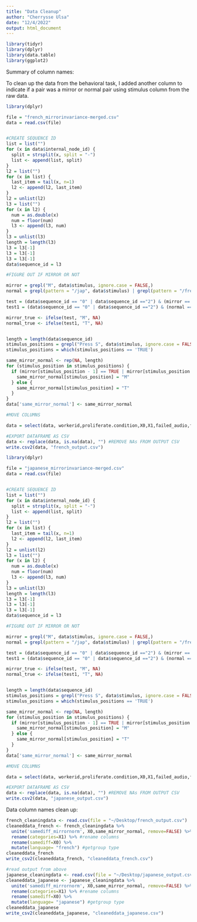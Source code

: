 ```yaml
---
title: "Data Cleanup"
author: "Cherrysse Ulsa"
date: "12/4/2022"
output: html_document
---
```

```r
library(tidyr)
library(dplyr)
library(data.table)
library(ggplot2)
```

Summary of column names:


To clean up the data from the behavioral task, I added another column to indicate if a pair was a mirror or normal pair using stimulus column from the raw data.

```r

library(dplyr)

file = "french_mirrorinvariance-merged.csv"
data = read.csv(file)


#CREATE SEQUENCE ID
list = list("")
for (x in data$internal_node_id) {
  split = strsplit(x, split = "-")
  list <- append(list, split)
}
l2 = list("")
for (x in list) {
  last_item = tail(x, n=1)
  l2 <- append(l2, last_item)
}
l2 = unlist(l2)
l3 = list("")
for (x in l2) {
  num = as.double(x)
  num = floor(num)
  l3 <- append(l3, num)
}
l3 = unlist(l3)
length = length(l3)
l3 = l3[-1]
l3 = l3[-1]
l3 = l3[-1]
data$sequence_id = l3

#FIGURE OUT IF MIRROR OR NOT

mirror = grepl("M", data$stimulus, ignore.case = FALSE,)
normal = grepl(pattern = "/jap", data$stimulus) | grepl(pattern = "/french", data$stimulus) | grepl(pattern = "/tools", data$stimulus) | grepl(pattern = "/faces", data$stimulus) | grepl(pattern = "/false", data$stimulus)

test = (data$sequence_id == "0" | data$sequence_id =="2") & (mirror == TRUE)
test1 = (data$sequence_id == "0" | data$sequence_id =="2") & (normal == TRUE)

mirror_true <- ifelse(test, "M", NA)
normal_true <- ifelse(test1, "T", NA)


length = length(data$sequence_id)
stimulus_positions = grepl("Press S", data$stimulus, ignore.case = FALSE,)
stimulus_positions = which(stimulus_positions == 'TRUE')

same_mirror_normal <- rep(NA, length)
for (stimulus_position in stimulus_positions) {
  if (mirror[stimulus_position - 1] == TRUE | mirror[stimulus_position - 3] == TRUE) {
    same_mirror_normal[stimulus_position] = "M"
  } else {
    same_mirror_normal[stimulus_position] = "T"
  }
}
data['same_mirror_normal'] <- same_mirror_normal

#MOVE COLUMNS

data = select(data, workerid,proliferate.condition,X0,X1,failed_audio,failed_images,failed_video,internal_node_id,response,rt,sequence_id, same_mirror_normal, stimulus, success, time_elapsed, timeout, trial_index, trial_type, view_history, error)

#EXPORT DATAFRAME AS CSV
data <- replace(data, is.na(data), "") #REMOVE NAs FROM OUTPUT CSV
write.csv2(data, "french_output.csv")

```

```r

library(dplyr)

file = "japanese_mirrorinvariance-merged.csv"
data = read.csv(file)


#CREATE SEQUENCE ID
list = list("")
for (x in data$internal_node_id) {
  split = strsplit(x, split = "-")
  list <- append(list, split)
}
l2 = list("")
for (x in list) {
  last_item = tail(x, n=1)
  l2 <- append(l2, last_item)
}
l2 = unlist(l2)
l3 = list("")
for (x in l2) {
  num = as.double(x)
  num = floor(num)
  l3 <- append(l3, num)
}
l3 = unlist(l3)
length = length(l3)
l3 = l3[-1]
l3 = l3[-1]
l3 = l3[-1]
data$sequence_id = l3

#FIGURE OUT IF MIRROR OR NOT

mirror = grepl("M", data$stimulus, ignore.case = FALSE,)
normal = grepl(pattern = "/jap", data$stimulus) | grepl(pattern = "/french", data$stimulus) | grepl(pattern = "/tools", data$stimulus) | grepl(pattern = "/faces", data$stimulus) | grepl(pattern = "/false", data$stimulus)

test = (data$sequence_id == "0" | data$sequence_id =="2") & (mirror == TRUE)
test1 = (data$sequence_id == "0" | data$sequence_id =="2") & (normal == TRUE)

mirror_true <- ifelse(test, "M", NA)
normal_true <- ifelse(test1, "T", NA)


length = length(data$sequence_id)
stimulus_positions = grepl("Press S", data$stimulus, ignore.case = FALSE,)
stimulus_positions = which(stimulus_positions == 'TRUE')

same_mirror_normal <- rep(NA, length)
for (stimulus_position in stimulus_positions) {
  if (mirror[stimulus_position - 1] == TRUE | mirror[stimulus_position - 3] == TRUE) {
    same_mirror_normal[stimulus_position] = "M"
  } else {
    same_mirror_normal[stimulus_position] = "T"
  }
}
data['same_mirror_normal'] <- same_mirror_normal

#MOVE COLUMNS

data = select(data, workerid,proliferate.condition,X0,X1,failed_audio,failed_images,failed_video,internal_node_id,response,rt,sequence_id, same_mirror_normal, stimulus, success, time_elapsed, timeout, trial_index, trial_type, view_history, error)

#EXPORT DATAFRAME AS CSV
data <- replace(data, is.na(data), "") #REMOVE NAs FROM OUTPUT CSV
write.csv2(data, "japanese_output.csv")

```


Data column names clean up:
```r
french_cleaningdata <- read.csv(file = "~/Desktop/french_output.csv")
cleaneddata_french <- french_cleaningdata %>%
  unite('samediff_mirrornorm', X0,same_mirror_normal, remove=FALSE) %>% #getcondition
  rename(categories=X1) %>% #rename columns 
  rename(samediff=X0) %>%
  mutate(language= "french") #getgroup type
cleaneddata_french 
write_csv2(cleaneddata_french, "cleaneddata_french.csv")
```

```r
#read output from above
japanese_cleaningdata <- read.csv(file = "~/Desktop/japanese_output.csv")
cleaneddata_japanese <- japanese_cleaningdata %>%
  unite('samediff_mirrornorm', X0,same_mirror_normal, remove=FALSE) %>% #getcondition
  rename(categories=X1) %>% #rename columns 
  rename(samediff=X0) %>%
  mutate(language= "japanese") #getgroup type
cleaneddata_japanese
write_csv2(cleaneddata_japanese, "cleaneddata_japanese.csv")
```


